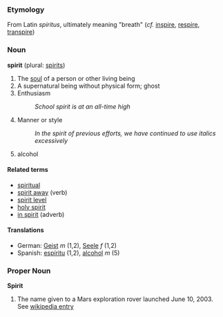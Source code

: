 ===Etymology===
From Latin ''spiritus'', ultimately meaning "breath" (''cf.'' [[inspire]], [[respire]], [[transpire]])

===Noun===
'''spirit''' (plural: [[spirits]])

# The [[soul]] of a person or other living being
# A supernatural being without physical form; ghost
# Enthusiasm
#: ''School spirit is at an all-time high''
# Manner or style
#: ''In the spirit of previous efforts, we have continued to use italics excessively''
# alcohol

====Related terms====
*[[spiritual]]
*[[spirit away]] (verb)
*[[spirit level]]
*[[holy spirit]]
*[[in spirit]] (adverb)

====Translations====
*German: [[Geist]] ''m'' (1,2), [[Seele]] ''f'' (1,2)
*Spanish: [[espíritu]] (1,2), [[alcohol]] ''m'' (5)

===Proper Noun===
'''Spirit'''

#The name given to a Mars exploration rover launched June 10, 2003.  See [[w:MER-A|wikipedia entry]]